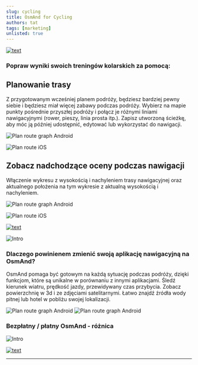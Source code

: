 ```yaml
---
slug: cycling
title: OsmAnd for Cycling
authors: tat
tags: [marketing]
unlisted: true
---
```




[![text](./topper.jpg)](https://osmand.net/apps/)

### Popraw wyniki swoich treningów kolarskich za pomocą:

## Planowanie trasy

Z przygotowanym wcześniej planem podróży, będziesz bardziej pewny siebie i będziesz miał więcej zabawy podczas podróży.
Wybierz na mapie punkty pośrednie przyszłej podróży i połącz je różnymi liniami nawigacyjnymi (rower, pieszy, linia prosta itp.). Zapisz utworzoną ścieżkę, aby móc ją później udostępnić, edytować lub wykorzystać do nawigacji.

<Tabs groupId="operating-systems">


<TabItem value="android" label="Android">

![Plan route graph Android](@site/static/img/settings/plan_route_graph_android.png)

</TabItem>

<TabItem value="ios" label="iOS">

![Plan route iOS](@site/static/img/settings/plan_route_ios.png)

</TabItem>

</Tabs>

## Zobacz nadchodzące oceny podczas nawigacji

Włączenie wykresu z wysokością i nachyleniem trasy nawigacyjnej oraz aktualnego położenia na tym wykresie z aktualną wysokością i nachyleniem.

<Tabs groupId="operating-systems">


<TabItem value="android" label="Android">

![Plan route graph Android](@site/static/img/settings/plan_route_graph_android.png)

</TabItem>

<TabItem value="ios" label="iOS">

![Plan route iOS](@site/static/img/settings/plan_route_ios.png)

</TabItem>

</Tabs>

[![text](./freedownload.jpg)](https://osmand.net/apps/)

![Intro](./polish2.jpg)


### Dlaczego powinienem zmienić swoją aplikację nawigacyjną na OsmAnd?

OsmAnd pomaga być gotowym na każdą sytuację podczas podróży, dzięki funkcjom, które są unikalne w porównaniu z innymi aplikacjami.
Śledź kierunek wiatru, prędkość jazdy, przewidywany czas przybycia. 
Zobacz powierzchnię w 3d i ze zdjęciami satelitarnymi. 
Łatwo znajdź źródła wody pitnej lub hotel w pobliżu swojej lokalizacji. 

![Plan route graph Android](@site/static/img/settings/plan_route_graph_android.png) ![Plan route graph Android](@site/static/img/settings/plan_route_graph_android.png)


### Bezpłatny / płatny OsmAnd - różnica

![Intro](./freepro2.png)

[![text](./freedownload.jpg)](https://osmand.net/apps/)

_________________________________________________

<LinksSocial/>
<LinksTelegram/>
<AppleStore/>
<AndroidStore/>
